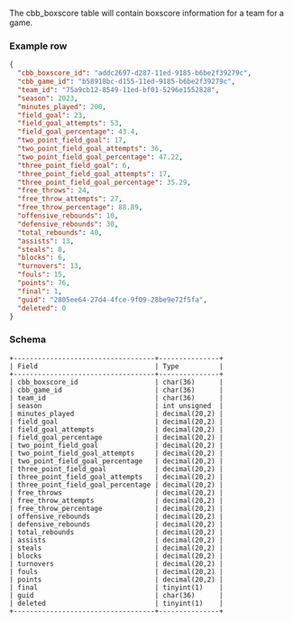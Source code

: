 The cbb_boxscore table will contain boxscore information for a team for a game.

### Example row
```json
{
  "cbb_boxscore_id": "addc2697-d287-11ed-9185-b6be2f39279c",
  "cbb_game_id": "b58918bc-d155-11ed-9185-b6be2f39279c",
  "team_id": "75a9cb12-8549-11ed-bf01-5296e1552828",
  "season": 2023,
  "minutes_played": 200,
  "field_goal": 23,
  "field_goal_attempts": 53,
  "field_goal_percentage": 43.4,
  "two_point_field_goal": 17,
  "two_point_field_goal_attempts": 36,
  "two_point_field_goal_percentage": 47.22,
  "three_point_field_goal": 6,
  "three_point_field_goal_attempts": 17,
  "three_point_field_goal_percentage": 35.29,
  "free_throws": 24,
  "free_throw_attempts": 27,
  "free_throw_percentage": 88.89,
  "offensive_rebounds": 10,
  "defensive_rebounds": 30,
  "total_rebounds": 40,
  "assists": 13,
  "steals": 8,
  "blocks": 6,
  "turnovers": 13,
  "fouls": 15,
  "points": 76,
  "final": 1,
  "guid": "2805ee64-27d4-4fce-9f09-28be9e72f5fa",
  "deleted": 0
}
```

### Schema
```console
+-----------------------------------+---------------+
| Field                             | Type          |
+-----------------------------------+---------------+
| cbb_boxscore_id                   | char(36)      |
| cbb_game_id                       | char(36)      |
| team_id                           | char(36)      |
| season                            | int unsigned  |
| minutes_played                    | decimal(20,2) |
| field_goal                        | decimal(20,2) |
| field_goal_attempts               | decimal(20,2) |
| field_goal_percentage             | decimal(20,2) |
| two_point_field_goal              | decimal(20,2) |
| two_point_field_goal_attempts     | decimal(20,2) |
| two_point_field_goal_percentage   | decimal(20,2) |
| three_point_field_goal            | decimal(20,2) |
| three_point_field_goal_attempts   | decimal(20,2) |
| three_point_field_goal_percentage | decimal(20,2) |
| free_throws                       | decimal(20,2) |
| free_throw_attempts               | decimal(20,2) |
| free_throw_percentage             | decimal(20,2) |
| offensive_rebounds                | decimal(20,2) |
| defensive_rebounds                | decimal(20,2) |
| total_rebounds                    | decimal(20,2) |
| assists                           | decimal(20,2) |
| steals                            | decimal(20,2) |
| blocks                            | decimal(20,2) |
| turnovers                         | decimal(20,2) |
| fouls                             | decimal(20,2) |
| points                            | decimal(20,2) |
| final                             | tinyint(1)    |
| guid                              | char(36)      |
| deleted                           | tinyint(1)    |
+-----------------------------------+---------------+
```